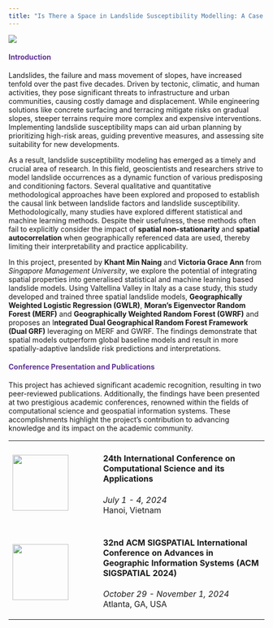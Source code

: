 ```yaml
---
title: "Is There a Space in Landslide Susceptibility Modelling: A Case Study of Valtellina Valley, Northern Italy" 
---
```


![](images/landslides%20(4).png)

::: {style="color: #603494;"}
#### Introduction {style="color: #603494;"}
:::

Landslides, the failure and mass movement of slopes, have increased tenfold over the past five decades. Driven by tectonic, climatic, and human activities, they pose significant threats to infrastructure and urban communities, causing costly damage and displacement. While engineering solutions like concrete surfacing and terracing mitigate risks on gradual slopes, steeper terrains require more complex and expensive interventions. Implementing landslide susceptibility maps can aid urban planning by prioritizing high-risk areas, guiding preventive measures, and assessing site suitability for new developments.

As a result, landslide susceptibility modeling has emerged as a timely and crucial area of research. In this field, geoscientists and researchers strive to model landslide occurrences as a dynamic function of various predisposing and conditioning factors. Several qualitative and quantitative methodological approaches have been explored and proposed to establish the causal link between landslide factors and landslide susceptibility. Methodologically, many studies have explored different statistical and machine learning methods. Despite their usefulness, these methods often fail to explicitly consider the impact of **spatial non-stationarity** and **spatial autocorrelation** when geographically referenced data are used, thereby limiting their interpretability and practice applicability.

In this project, presented by **Khant Min Naing** and **Victoria Grace Ann** from *Singapore Management University*, we explore the potential of integrating spatial properties into generalised statistical and machine learning based landslide models. Using Valtellina Valley in Italy as a case study, this study developed and trained three spatial landslide models, **Geographically Weighted Logistic Regression (GWLR)**, **Moran's Eigenvector Random Forest (MERF)** and **Geographically Weighted Random Forest (GWRF)** and proposes an I**ntegrated Dual Geographical Random Forest Framework (Dual GRF)** leveraging on MERF and GWRF. The findings demonstrate that spatial models outperform global baseline models and result in more spatially-adaptive landslide risk predictions and interpretations.

::: {style="color: #603494;"}
#### Conference Presentation and Publications {style="color: #603494;"}
:::

This project has achieved significant academic recognition, resulting in two peer-reviewed publications. Additionally, the findings have been presented at two prestigious academic conferences, renowned within the fields of computational science and geospatial information systems. These accomplishments highlight the project's contribution to advancing knowledge and its impact on the academic community.

+--------------------------------------------------------------------+---------------------------------------------------------------------------------------------------------------------------+
| ![](images/images.png){fig-align="center" width="110"}             | #### 24th International Conference on Computational Science and its Applications                                          |
|                                                                    |                                                                                                                           |
|                                                                    | *July 1 - 4, 2024*\                                                                                                       |
|                                                                    | Hanoi, Vietnam                                                                                                            |
+--------------------------------------------------------------------+---------------------------------------------------------------------------------------------------------------------------+
| ![](images/acmsigspatial-full.png){fig-align="center" width="110"} | #### **32nd ACM SIGSPATIAL International Conference on Advances in Geographic Information Systems (ACM SIGSPATIAL 2024)** |
|                                                                    |                                                                                                                           |
|                                                                    | *October 29 - November 1, 2024*\                                                                                          |
|                                                                    | Atlanta, GA, USA                                                                                                          |
+--------------------------------------------------------------------+---------------------------------------------------------------------------------------------------------------------------+

#### 
